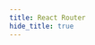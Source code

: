 ```yaml
---
title: React Router
hide_title: true
---
```



<FeatureIcon src={reactrouter} title="React Router" />
<LinkList
  data={[
    {
      title: "安装 React Router",
      link: "/docs/react/react-router/installation",
      src: reactrouter,
    },
  ]}
/>
